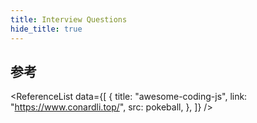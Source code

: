 ```yaml
---
title: Interview Questions
hide_title: true
---
```



<FeatureIcon src={pokeball} title="Interview Questions" />
<LinkList data={[]} />

## 参考

<ReferenceList
  data={[
    {
      title: "awesome-coding-js",
      link: "https://www.conardli.top/",
      src: pokeball,
    },
  ]}
/>
